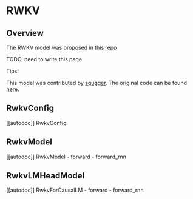 <!--Copyright 2023 The HuggingFace Team. All rights reserved.

Licensed under the Apache License, Version 2.0 (the "License"); you may not use this file except in compliance with
the License. You may obtain a copy of the License at

http://www.apache.org/licenses/LICENSE-2.0

Unless required by applicable law or agreed to in writing, software distributed under the License is distributed on
an "AS IS" BASIS, WITHOUT WARRANTIES OR CONDITIONS OF ANY KIND, either express or implied. See the License for the
specific language governing permissions and limitations under the License.
-->

# RWKV

## Overview

The RWKV model was proposed in [this repo](https://github.com/BlinkDL/RWKV-LM)

TODO, need to write this page

Tips:


This model was contributed by [sgugger](https://huggingface.co/sgugger).
The original code can be found [here](https://github.com/BlinkDL/RWKV-LM).


## RwkvConfig

[[autodoc]] RwkvConfig


## RwkvModel

[[autodoc]] RwkvModel
    - forward
    - forward_rnn

## RwkvLMHeadModel

[[autodoc]] RwkvForCausalLM
    - forward
    - forward_rnn
